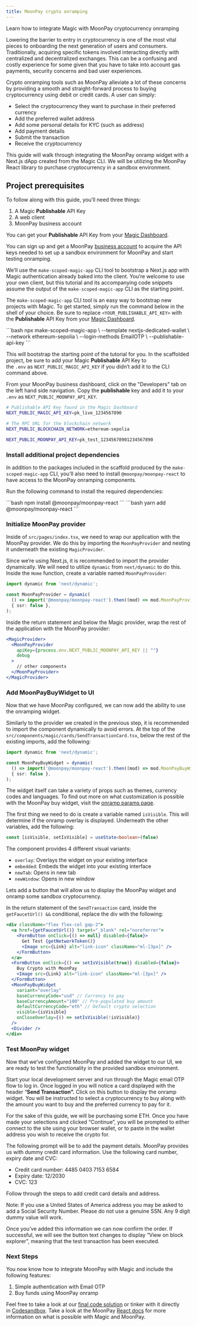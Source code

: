 ```yaml
---
title: MoonPay crypto onramping
---
```


Learn how to integrate Magic with MoonPay cryptocurrency onramping

Lowering the barrier to entry in cryptocurrency is one of the most vital pieces to onboarding the next generation of users and consumers. Traditionally, acquiring specific tokens involved interacting directly with centralized and decentralized exchanges. This can be a confusing and costly experience for some given that you have to take into account gas payments, security concerns and bad user experiences.

Crypto onramping tools such as MoonPay alleviate a lot of these concerns by providing a smooth and straight-forward process to buying cryptocurrency using debit or credit cards. A user can simply:

* Select the cryptocurrency they want to purchase in their preferred currency
* Add the preferred wallet address
* Add some personal details for KYC (such as address)
* Add payment details
* Submit the transaction
* Receive the cryptocurrency

This guide will walk through integrating the MoonPay onramp widget with a Next.js dApp created from the Magic CLI. We will be utilizing the MoonPay React library to purchase cryptocurrency in a sandbox environment.

## Project prerequisites

To follow along with this guide, you’ll need three things:

1.  A Magic **Publishable** API Key
2.  A web client
3.  MoonPay business account

You can get your **Publishable** API Key from your [Magic Dashboard](https://dashboard.magic.link/).

You can sign up and get a MoonPay [business account](https://dashboard.moonpay.com/signup) to acquire the API keys needed to set up a sandbox environment for MoonPay and start testing onramping.

We’ll use the `make-scoped-magic-app` CLI tool to bootstrap a Next.js app with Magic authentication already baked into the client. You’re welcome to use your own client, but this tutorial and its accompanying code snippets assume the output of the `make-scoped-magic-app` CLI as the starting point.

The `make-scoped-magic-app` CLI tool is an easy way to bootstrap new projects with Magic. To get started, simply run the command below in the shell of your choice. Be sure to replace `<YOUR_PUBLISHABLE_API_KEY>` with the **Publishable** API Key from your [Magic Dashboard](https://dashboard.magic.link/).

<Tabs>
<Tab title="Bash">
```bash
npx make-scoped-magic-app \
    --template nextjs-dedicated-wallet \
    --network ethereum-sepolia \
    --login-methods EmailOTP \
    --publishable-api-key <YOUR_PUBLISHABLE_API_KEY>
```
</Tab>
</Tabs>


This will bootstrap the starting point of the tutorial for you. In the scaffolded project, be sure to add your Magic **Publishable** API Key to the `.env` as `NEXT_PUBLIC_MAGIC_API_KEY` if you didn’t add it to the CLI command above.

From your MoonPay business dashboard, click on the "Developers" tab on the left hand side navigation. Copy the **publishable** key and add it to your `.env` as `NEXT_PUBLIC_MOONPAY_API_KEY`.

```bash
# Publishable API Key found in the Magic Dashboard
NEXT_PUBLIC_MAGIC_API_KEY=pk_live_1234567890

# The RPC URL for the blockchain network
NEXT_PUBLIC_BLOCKCHAIN_NETWORK=ethereum-sepolia

NEXT_PUBLIC_MOONPAY_API_KEY=pk_test_12345678901234567890
```


### Install additional project dependencies

In addition to the packages included in the scaffold produced by the `make-scoped-magic-app` CLI, you’ll also need to install `@moonpay/moonpay-react` to have access to the MoonPay onramping components.

Run the following command to install the required dependencies:

<Tabs>
<Tab title="NPM">
```bash
npm install @moonpay/moonpay-react
```
</Tab>
<Tab title="Yarn">
```bash
yarn add @moonpay/moonpay-react
```
</Tab>
</Tabs>

### Initialize MoonPay provider

Inside of `src/pages/index.tsx`, we need to wrap our application with the MoonPay provider. We do this by importing the `MoonPayProvider` and nesting it underneath the existing `MagicProvider`.

Since we’re using Next.js, it is recommended to import the provider dynamically. We will need to utilize `dynamic` from `next/dynamic` to do this. Inside the `Home` function, create a variable named `MoonPayProvider`:

```typescript TypeScript
import dynamic from 'next/dynamic';

const MoonPayProvider = dynamic(
  () => import('@moonpay/moonpay-react').then((mod) => mod.MoonPayProvider),
  { ssr: false },
);
```

Inside the return statement and below the Magic provider, wrap the rest of the application with the MoonPay provider:

```jsx JSX
<MagicProvider>
  <MoonPayProvider
    apiKey={process.env.NEXT_PUBLIC_MOONPAY_API_KEY || ""}
    debug
  >
    // other components
  </MoonPayProvider>
</MagicProvider>
```

### Add MoonPayBuyWidget to UI

Now that we have MoonPay configured, we can now add the ability to use the onramping widget.

Similarly to the provider we created in the previous step, it is recommended to import the component dynamically to avoid errors. At the top of the `src/components/magic/cards/SendTransactionCard.tsx`, below the rest of the existing imports, add the following:


```typescript TypeScript
import dynamic from 'next/dynamic';

const MoonPayBuyWidget = dynamic(
  () => import('@moonpay/moonpay-react').then((mod) => mod.MoonPayBuyWidget),
  { ssr: false },
);
```



The widget itself can take a variety of props such as themes, currency codes and languages. To find out more on what customization is possible with the MoonPay buy widget, visit the [onramp params page](https://dev.moonpay.com/docs/ramps-sdk-buy-params).

The first thing we need to do is create a variable named `isVisible`. This will determine if the onramp overlay is displayed. Underneath the other variables, add the following:


```typescript TypeScript
const [isVisible, setIsVisible] = useState<boolean>(false)
```



The component provides 4 different visual variants:

* `overlay`: Overlays the widget on your existing interface
* `embedded`: Embeds the widget into your existing interface
* `newTab`: Opens in new tab
* `newWindow`: Opens in new window

Lets add a button that will allow us to display the MoonPay widget and onramp some sandbox cryptocurrency.

In the return statement of the `SendTransaction` card, inside the `getFaucetUrl() &&` conditional, replace the div with the following:

```jsx JSX
<div className="flex flex-col gap-2">
  <a href={getFaucetUrl()} target="_blank" rel="noreferrer">
    <FormButton onClick={() => null} disabled={false}>
      Get Test {getNetworkToken()}
      <Image src={Link} alt="link-icon" className="ml-[3px]" />
    </FormButton>
  </a>
  <FormButton onClick={() => setIsVisible(true)} disabled={false}>
    Buy Crypto with MoonPay
    <Image src={Link} alt="link-icon" className="ml-[3px]" />
  </FormButton>
  <MoonPayBuyWidget
    variant="overlay"
    baseCurrencyCode="usd" // Currency to pay
    baseCurrencyAmount="100" // Pre-populated buy amount
    defaultCurrencyCode="eth" // Default crypto selection
    visible={isVisible}
    onCloseOverlay={() => setIsVisible(!isVisible)}
  />
  <Divider />
</div>
```



### Test MoonPay widget

Now that we’ve configured MoonPay and added the widget to our UI, we are ready to test the functionality in the provided sandbox environment.

Start your local development server and run through the Magic email OTP flow to log in. Once logged in you will notice a card displayed with the header “**Send Transaction”.** Click on this button to display the onramp widget. You will be instructed to select a cryptocurrency to buy along with the amount you want to buy and the preferred currency to pay for it.

For the sake of this guide, we will be purchasing some ETH. Once you have made your selections and clicked “Continue”, you will be prompted to either connect to the site using your browser wallet, or to paste in the wallet address you wish to receive the crypto for.

The following prompt will be to add the payment details. MoonPay provides us with dummy credit card information. Use the following card number, expiry date and CVC:

* Credit card number: 4485 0403 7153 6584
* Expiry date: 12/2030
* CVC: 123

Follow through the steps to add credit card details and address.

Note: If you use a United States of America address you may be asked to add a Social Security Number. Please do not use a genuine SSN. Any 9 digit dummy value will work.

Once you’ve added this information we can now confirm the order. If successful, we will see the button text changes to display “View on block explorer”, meaning that the test transaction has been executed.

### Next Steps

You now know how to integrate MoonPay with Magic and include the following features:

1.  Simple authentication with Email OTP
2.  Buy funds using MoonPay onramp

Feel free to take a look at our [final code solution](https://github.com/magiclabs/example-moonpay-onramp) or tinker with it directly in [Codesandbox](https://codesandbox.io/s/github/magiclabs/example-moonpay-onramp). Take a look at the MoonPay [React docs](https://dev.moonpay.com/docs/ramps-sdk-install-react) for more information on what is possible with Magic and MoonPay.

